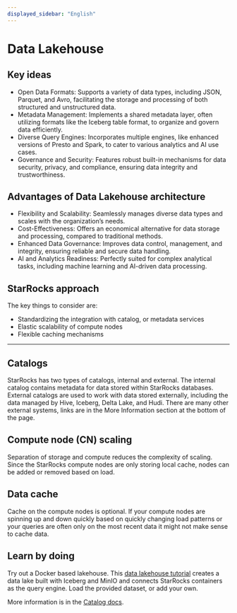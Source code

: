 ```yaml
---
displayed_sidebar: "English"
---
```


# Data Lakehouse

<DataLakeIntro />

## Key ideas

- Open Data Formats: Supports a variety of data types, including JSON, Parquet, and Avro, facilitating the storage and processing of both structured and unstructured data.
- Metadata Management: Implements a shared metadata layer, often utilizing formats like the Iceberg table format, to organize and govern data efficiently.
- Diverse Query Engines: Incorporates multiple engines, like enhanced versions of Presto and Spark, to cater to various analytics and AI use cases.
- Governance and Security: Features robust built-in mechanisms for data security, privacy, and compliance, ensuring data integrity and trustworthiness.

## Advantages of Data Lakehouse architecture

- Flexibility and Scalability: Seamlessly manages diverse data types and scales with the organization’s needs.
- Cost-Effectiveness: Offers an economical alternative for data storage and processing, compared to traditional methods.
- Enhanced Data Governance: Improves data control, management, and integrity, ensuring reliable and secure data handling.
- AI and Analytics Readiness: Perfectly suited for complex analytical tasks, including machine learning and AI-driven data processing.

## StarRocks approach

The key things to consider are:

- Standardizing the integration with catalog, or metadata services
- Elastic scalability of compute nodes
- Flexible caching mechanisms

---

## Catalogs

StarRocks has two types of catalogs, internal and external. The internal catalog contains metadata for data stored within StarRocks databases. External catalogs are used to work with data stored externally, including the data managed by Hive, Iceberg, Delta Lake, and Hudi. There are many other external systems, links are in the More Information section at the bottom of the page.

## Compute node (CN) scaling

Separation of storage and compute reduces the complexity of scaling. Since the StarRocks compute nodes are only storing local cache, nodes can be added or removed based on load.

## Data cache

Cache on the compute nodes is optional. If your compute nodes are spinning up and down quickly based on quickly changing load patterns or your queries are often only on the most recent data it might not make sense to cache data.

## Learn by doing

Try out a Docker based lakehouse. This [data lakehouse tutorial](../quick_start/iceberg.md) creates a data lake built with Iceberg and MinIO and connects StarRocks containers as the query engine. Load the provided dataset, or add your own.

More information is in the [Catalog docs](../data_source/catalog/catalog_intro.mdx).
